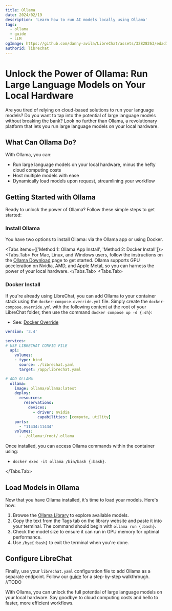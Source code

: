 ```yaml
---
title: Ollama
date: 2024/02/19
description: 'Learn how to run AI models locally using Ollama'
tags:
  - ollama
  - guide
  - LLM
ogImage: https://github.com/danny-avila/LibreChat/assets/32828263/edad713a-c8b2-45a3-b559-7adf99245f4a
authorid: librechat
---
```



<BlogHeader />

# Unlock the Power of Ollama: Run Large Language Models on Your Local Hardware

Are you tired of relying on cloud-based solutions to run your language models? Do you want to tap into the potential of large language models without breaking the bank? Look no further than Ollama, a revolutionary platform that lets you run large language models on your local hardware.

## What Can Ollama Do?

With Ollama, you can:

* Run large language models on your local hardware, minus the hefty cloud computing costs
* Host multiple models with ease
* Dynamically load models upon request, streamlining your workflow

## Getting Started with Ollama

Ready to unlock the power of Ollama? Follow these simple steps to get started:

### Install Ollama

You have two options to install Ollama: via the Ollama app or using Docker.

<Tabs items={['Method 1: Ollama App Install', 'Method 2: Docker Install']}>
<Tabs.Tab>
For Mac, Linux, and Windows users, follow the instructions on the [Ollama Download](https://ollama.com/download) page to get started. Ollama supports GPU acceleration on Nvidia, AMD, and Apple Metal, so you can harness the power of your local hardware.
</Tabs.Tab>
<Tabs.Tab>
### Docker Install
If you're already using LibreChat, you can add Ollama to your container stack using the `docker-compose.override.yml` file. Simply create the `docker-compose.override.yml` with the following content at the root of your LibreChat folder, then use the command `docker compose up -d {:sh}`:
- See: [Docker Override](/docs/configuration/docker/docker_override)

```yaml filename="docker-compose.override.yml"
version: '3.4'

services:
# USE LIBRECHAT CONFIG FILE
  api:
    volumes:
    - type: bind
      source: ./librechat.yaml
      target: /app/librechat.yaml

# ADD OLLAMA
  ollama:
    image: ollama/ollama:latest
    deploy:
      resources:
        reservations:
          devices:
            - driver: nvidia
              capabilities: [compute, utility]
    ports:
      - "11434:11434"
    volumes:
      - ./ollama:/root/.ollama
```
Once installed, you can access Ollama commands within the container using:
 -  `docker exec -it ollama /bin/bash {:bash}`.

</Tabs.Tab>
</Tabs>

## Load Models in Ollama

Now that you have Ollama installed, it's time to load your models. Here's how:

1. Browse the [Ollama Library](https://ollama.ai/library) to explore available models.
2. Copy the text from the Tags tab on the library website and paste it into your terminal. The command should begin with `ollama run {:bash}`.
3. Check the model size to ensure it can run in GPU memory for optimal performance.
4. Use `/bye{:bash}` to exit the terminal when you're done.

## Configure LibreChat

Finally, use your `librechat.yaml` configuration file to add Ollama as a separate endpoint. Follow our [guide](./ai_endpoints.md) for a step-by-step walkthrough. //TODO

With Ollama, you can unlock the full potential of large language models on your local hardware. Say goodbye to cloud computing costs and hello to faster, more efficient workflows.



